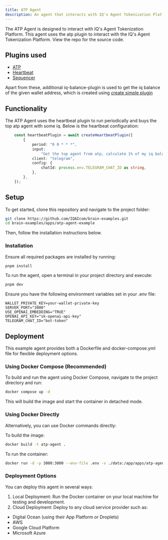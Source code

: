 ```yaml
---
title: ATP Agent
description: An agent that interacts with IQ's Agent Tokenization Platform
---
```



The ATP Agent is designed to interact with IQ's Agent Tokenization Platform. This agent uses the atp plugin to interact with the IQ's Agent Tokenization Platform. View the <ExternalLink href="https://github.com/IQAIcom/brain-examples/tree/main/apps/atp-agent-example">repo</ExternalLink> for the source code.

## Plugins used

- <a href="/plugins/atp">ATP</a>
- <a href="/plugins/heartbeat">Heartbeat</a>
- <a href="/plugins/sequencer">Sequencer</a>

Apart from these, additional iq-balance-plugin is used to get the iq balance of the given wallet address, which is created using <a href="/getting-started/creating-plugins/#quick-plugin-creation">create simple plugin</a>

## Functionality

The ATP Agent uses the heartbeat plugin to run periodically and buys the top atp agent with some iq.
Below is the heartbeat configuration:

```typescript
	const heartbeatPlugin = await createHeartbeatPlugin([
		{
			period: "0 0 * * *",
			input:
				"Get the top agent from atp, calculate 1% of my iq balance and buy that agent with this iq amount. go through sequencer first.",
			client: "telegram",
			config: {
				chatId: process.env.TELEGRAM_CHAT_ID as string,
			},
		},
	]);
```

## Setup

To get started, clone this repository and navigate to the project folder:

```bash
git clone https://github.com/IQAIcom/brain-examples.git
cd brain-examples/apps/atp-agent-example
```

Then, follow the installation instructions below.

### Installation

Ensure all required packages are installed by running:

```bash
pnpm install
```

To run the agent, open a terminal in your project directory and execute:

```bash
pnpm dev
```
<Aside type="caution">
Ensure you have the following environment variables set in your .env file:

```shell
WALLET_PRIVATE_KEY=your-wallet-private-key
SERVER_PORT="3000"
USE_OPENAI_EMBEDDING="TRUE"
OPENAI_API_KEY="sk-openai-api-key"
TELEGRAM_CHAT_ID="bot-token"
```
</Aside>

## Deployment

This example agent provides both a Dockerfile and docker-compose.yml file for flexible deployment options.

### Using Docker Compose (Recommended)

To build and run the agent using Docker Compose, navigate to the project directory and run:

```bash
docker compose up -d
```
This will build the image and start the container in detached mode.

### Using Docker Directly

Alternatively, you can use Docker commands directly:

To build the image:

```bash
docker build -t atp-agent .
```
To run the container:

```bash
docker run -d -p 3000:3000 --env-file .env -v ./data:/app/apps/atp-agent-example/data atp-agent
```
### Deployment Options

You can deploy this agent in several ways:

1. Local Deployment: Run the Docker container on your local machine for testing and development.
2. Cloud Deployment: Deploy to any cloud service provider such as:
  - Digital Ocean (using their App Platform or Droplets)
  - AWS
  - Google Cloud Platform
  - Microsoft Azure
